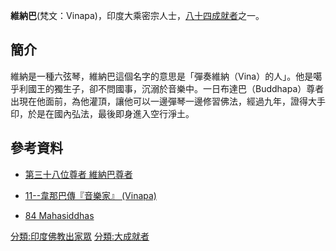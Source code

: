'''維納巴'''(梵文：Vinapa)，印度大乘密宗人士，[[八十四大成就者|八十四成就者]]之一。
==簡介==
維納是一種六弦琴，維納巴這個名字的意思是「彈奏維納（Vina）的人」。他是噶乎利國王的獨生子，卻不問國事，沉溺於音樂中。一日布達巴（Buddhapa）尊者出現在他面前，為他灌頂，讓他可以一邊彈琴一邊修習佛法，經過九年，證得大手印，於是在國內弘法，最後即身進入空行淨土。

==參考資料==
{{reflist}}
*[http://www.lopon.org.tw/teachings/page2_1.aspx?cid=100&lid=101&id=4692 第三十八位尊者 維納巴尊者]

*[http://www.karmapa-news.com/page3_8_11.php 11--韋那巴傳『音樂家』 (Vinapa)]{{dead link|date=2018年4月 |bot=InternetArchiveBot |fix-attempted=yes }}

*[http://www.tsemrinpoche.com/tsem-tulku-rinpoche/buddhas-dharma/vajradhara-and-84-mahasiddhas.html 84 Mahasiddhas] {{Wayback|url=http://www.tsemrinpoche.com/tsem-tulku-rinpoche/buddhas-dharma/vajradhara-and-84-mahasiddhas.html |date=20140905044317 }}
{{84Buddhist}}
[[分類:印度佛教出家眾|分類:印度佛教出家眾]]
[[分類:大成就者|分類:大成就者]]